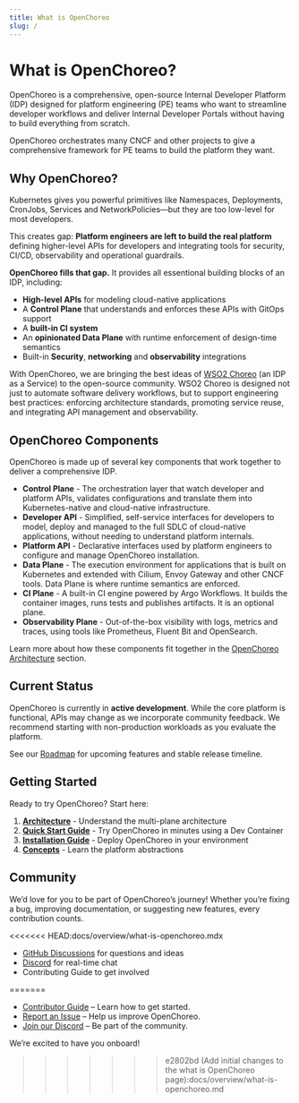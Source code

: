 ```yaml
---
title: What is OpenChoreo
slug: /
---
```



# What is OpenChoreo?
OpenChoreo is a comprehensive, open-source Internal Developer Platform (IDP) designed for platform engineering (PE) teams who want to streamline developer workflows and deliver Internal Developer Portals without having to build everything from scratch.

OpenChoreo orchestrates many CNCF and other projects to give a comprehensive framework for PE teams to build the platform they want.

## Why OpenChoreo?

Kubernetes gives you powerful primitives like Namespaces, Deployments, CronJobs, Services and NetworkPolicies—but they are too low-level for most developers.

This creates gap: **Platform engineers are left to build the real platform** defining higher-level APIs for developers and integrating tools for security, CI/CD, observability and operational guardrails. 

**OpenChoreo fills that gap.** It provides all essentional building blocks of an IDP, including:
- **High-level APIs** for modeling cloud-native applications
- A **Control Plane** that understands and enforces these APIs with GitOps support
- A **built-in CI system**
- An **opinionated Data Plane** with runtime enforcement of design-time semantics 
- Built-in **Security**, **networking** and **observability** integrations

With OpenChoreo, we are bringing the best ideas of [WSO2 Choreo](https://choreo.dev) (an IDP as a Service) to the open-source community. WSO2 Choreo is designed not just to automate software delivery workflows, but to support engineering best practices: enforcing architecture standards, promoting service reuse, and integrating API management and observability.

## OpenChoreo Components

OpenChoreo is made up of several key components that work together to deliver a comprehensive IDP. 

- **Control Plane** - The orchestration layer that watch developer and platform APIs, validates configurations and translate them into Kubernetes-native and cloud-native infrastructure.
- **Developer API** - Simplified, self-service interfaces for developers to model, deploy and managed to the full SDLC of cloud-native applications, without needing to understand platform internals. 
- **Platform API** - Declarative interfaces used by platform engineers to configure and manage OpenChoreo installation.  
- **Data Plane** - The execution environment for applications that is built on Kubernetes and extended with Cilium, Envoy Gateway and other CNCF tools. Data Plane is where runtime semantics are enforced.
- **CI Plane** - A built-in CI engine powered by Argo Workflows. It builds the container images, runs tests and publishes artifacts. It is an optional plane. 
- **Observability Plane** - Out-of-the-box visibility with logs, metrics and traces, using tools like Prometheus, Fluent Bit and OpenSearch. 

Learn more about how these components fit together in the [OpenChoreo Architecture](./architecture.md) section.

## Current Status

OpenChoreo is currently in **active development**. While the core platform is functional, APIs may change as
we incorporate community feedback. We recommend starting with non-production workloads as you evaluate the platform.

See our [Roadmap](https://github.com/orgs/openchoreo/projects/4) for upcoming features and stable release timeline.

## Getting Started

Ready to try OpenChoreo? Start here:

1. **[Architecture](./architecture.md)** - Understand the multi-plane architecture
2. **[Quick Start Guide](../getting-started/quick-start-guide.mdx)** - Try OpenChoreo in minutes using a Dev Container
3. **[Installation Guide](../getting-started/single-cluster.mdx)** - Deploy OpenChoreo in your environment
4. **[Concepts](../concepts/developer-abstractions.md)** - Learn the platform abstractions

## Community

We’d love for you to be part of OpenChoreo’s journey! Whether you’re fixing a bug, improving documentation, or suggesting new features, every contribution counts.

<<<<<<< HEAD:docs/overview/what-is-openchoreo.mdx
- [GitHub Discussions](https://github.com/openchoreo/openchoreo/discussions) for questions and ideas
- [Discord](https://discord.com/invite/asqDFC8suT) for real-time chat
- <Link to={`https://github.com/openchoreo/openchoreo/blob/${versions.githubRef}/docs/contributors/contribute.md`}>Contributing Guide</Link> to get
  involved
=======
- [Contributor Guide](https://github.com/openchoreo/openchoreo/blob/main/docs/contributors/contribute.md) – Learn how to get started.
- [Report an Issue](https://github.com/openchoreo/openchoreo/issues) – Help us improve OpenChoreo.
- [Join our Discord](https://discord.com/invite/asqDFC8suT) – Be part of the community.

We’re excited to have you onboard!
>>>>>>> e2802bd (Add initial changes to the what is OpenChoreo page):docs/overview/what-is-openchoreo.md
